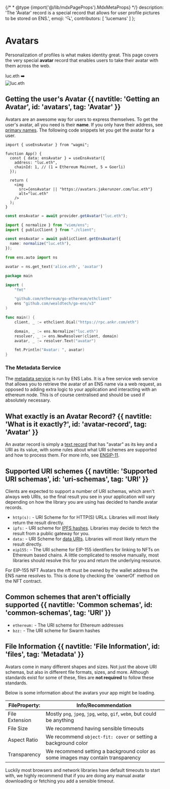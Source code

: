 {/* * @type {import('@/lib/mdxPageProps').MdxMetaProps} */}
  description: 'The \'Avatar\' record is a special record that allows for user profile pictures to be stored on ENS.',
  emoji: '🔍',
  contributors: [
    'lucemans'
  ]
};

# Avatars

Personalization of profiles is what makes identity great.
This page covers the very special **avatar** record that enables users to take their avatar with them across the web.

<div>
  <div className="card1 px-8 py-4 flex justify-center items-center gap-3 not-prose">
    <span>luc.eth</span>
    <span>➡️</span>
    <div className="w-8 h-8 rounded-full overflow-hidden border">
      <img
        src="https://enstate.rs/i/luc.eth"
        alt="luc.eth"
        className="w-8 h-8 rounded-full"
      />
    </div>
  </div>
</div>

## Getting the user's Avatar {{ navtitle: 'Getting an Avatar', id: 'avatars', tag: 'Avatar' }}

Avatars are an awesome way for users to express themselves. To get the user's avatar, all you need is their **name**. If you only have their address, see [primary names](/web/reverse#get).
The following code snippets let you get the avatar for a user.

<CodeGroup title="Request">

```tsx {{ variant: 'wagmi', link: 'https://wagmi.sh/react/hooks/useEnsAvatar', stackblitz: 'https://stackblitz.com/edit/ens-wagmi-use-ens-avatar' }}
import { useEnsAvatar } from "wagmi";

function App() {
  const { data: ensAvatar } = useEnsAvatar({
    address: "luc.eth",
    chainId: 1, // (1 = Ethereum Mainnet, 5 = Goerli)
  });

  return (
    <img
      src={ensAvatar || "https://avatars.jakerunzer.com/luc.eth"}
      alt="luc.eth"
    />
  );
}
```

```ts {{ variant: 'ethers-v5' }}
const ensAvatar = await provider.getAvatar("luc.eth");
```

```ts {{ variant: 'viem', link: 'https://viem.sh/docs/ens/actions/getEnsAvatar.html', stackblitz: 'https://stackblitz.com/edit/ens-viem-get-ens-avatar' }}
import { normalize } from "viem/ens";
import { publicClient } from "./client";

const ensAvatar = await publicClient.getEnsAvatar({
  name: normalize("luc.eth"),
});
```

```py {{ variant: 'web3py', link: 'https://web3py.readthedocs.io/en/latest/ens_overview.html#read-text-metadata-for-an-ens-record' }}
from ens.auto import ns

avatar = ns.get_text('alice.eth', 'avatar')
```

```go {{ title: "Go", variant: "go" }}
package main

import (
	"fmt"

	"github.com/ethereum/go-ethereum/ethclient"
	ens "github.com/wealdtech/go-ens/v3"
)

func main() {
	client, _ := ethclient.Dial("https://rpc.ankr.com/eth")

	domain, _ := ens.Normalize("luc.eth")
	resolver, _ := ens.NewResolver(client, domain)
	avatar, _ := resolver.Text("avatar")

	fmt.Println("Avatar: ", avatar)
}
```

</CodeGroup>

### The Metadata Service

The [metadata service](https://metadata.ens.domains/docs) is run by ENS Labs. It is a free service web service that allows you to retrieve the
avatar of an ENS name via a web request, as opposed to adding extra logic to your application and interacting
with an ethereum node. This is of course centralised and should be used if absolutely necessary.

## What exactly is an Avatar Record? {{ navtitle: 'What is it exactly?', id: 'avatar-record', tag: 'Avatar' }}

An avatar record is simply a [text record](/web/records) that has "avatar" as its key and a URI as its value,
with some rules about what URI schemes are supported and how to process them. For more info, see [ENSIP-11](/ensip/12).

## Supported URI schemes {{ navtitle: 'Supported URI schemas', id: 'uri-schemas', tag: 'URI' }}

Clients are expected to support a number of URI schemas, which aren't always web URIs, so the final result you see in your application
will vary depending on how the library you are using has decided to handle avatar records.

- `http(s):` - URI Scheme for for HTTP(S) URLs. Libraries will most likely return the result directly.
- `ipfs:` - URI scheme for [IPFS hashes](). Libraries may decide to fetch the result from a public gateway for you.
- `data:` - URI Scheme for [data URIs](https://developer.mozilla.org/en-US/docs/Web/HTTP/Basics_of_HTTP/Data_URLs).
  Libraries will most likely return the result directly.
- `eip155:` - The URI scheme for EIP-155 identifiers for linking to NFTs on Ethereum based chains. A little complicated
  to resolve manually, most libraries should resolve this for you and return the underlying resource.

<Note>
  For EIP-155 NFT Avatars the nft must be owned by the wallet address the ENS
  name resolves to. This is done by checking the `ownerOf` method on the NFT
  contract.
</Note>

## Common schemes that aren't officially supported {{ navtitle: 'Common schemas', id: 'common-schemas', tag: 'URI' }}

- `ethereum:` - The URI scheme for Ethereum addresses
- `bzz:` - The URI scheme for Swarm hashes

## File Information {{ navtitle: 'File Information', id: 'files', tag: 'Metadata' }}

Avatars come in many different shapes and sizes. Not just the above URI schemas, but also in different file formats, sizes, and more.
Although standards exist for some of these, files are **not required** to follow these standards.

Below is some information about the avatars your app might be loading.

| FileProperty:  | Info/Recommendation                                                             |
| -------------- | ------------------------------------------------------------------------------- |
| File Extension | Mostly `png`, `jpeg`, `jpg`, `webp`, `gif`, `webm`, but could be anything       |
| File Size      | We recommend having sensible timeouts                                           |
| Aspect Ratio   | We recommend `object-fit: cover` or setting a background color                  |
| Transparency   | We recommend setting a background color as some images may contain transparency |

Luckily most browsers and network libraries have default timeouts to start with, we highly recommend that if you are doing any manual avatar downloading or fetching you add a sensible timeout.
